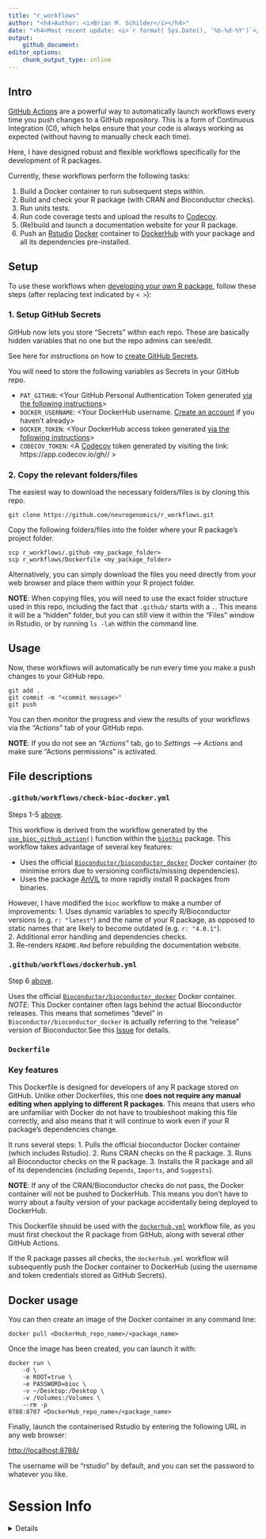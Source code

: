 ```yaml
---
title: "r_workflows" 
author: "<h4>Author: <i>Brian M. Schilder</i></h4>" 
date: "<h4>Most recent update: <i>`r format( Sys.Date(), '%b-%d-%Y')`</i></h4>"
output:
    github_document:
editor_options:
    chunk_output_type: inline
---
```


## Intro

[GitHub Actions](https://docs.github.com/en/actions) 
are a powerful way to automatically launch workflows 
every time you push changes to a GitHub repository. 
This is a form of Continuous Integration (CI),
which helps ensure that your code is always working as expected 
(without having to manually check each time).

Here, I have designed robust and flexible workflows 
specifically for the development of R packages.  

Currently, these workflows perform the following tasks:  

1. Build a Docker container to run subsequent steps within. 
2. Build and check your R package (with CRAN and Bioconductor checks).  
3. Run units tests.  
4. Run code coverage tests and upload the results 
to [Codecov](https://about.codecov.io/).  
5. (Re)build and launch a documentation website for your R package.  
6. Push an [Rstudio](https://www.rstudio.com/) 
[Docker](https://www.docker.com/) container to 
[DockerHub](https://hub.docker.com/) 
with your package and all its dependencies pre-installed.  


## Setup 

To use these workflows when [developing your own R package](https://support.rstudio.com/hc/en-us/articles/200486488-Developing-Packages-with-the-RStudio-IDE), follow these steps (after replacing text indicated by `< >`):

### 1. Setup GitHub Secrets 

GitHub now lets you store "Secrets" within each repo. 
These are basically hidden variables that no one but the repo admins 
can see/edit. 

See here for instructions on how to [create GitHub Secrets](https://docs.github.com/en/actions/security-guides/encrypted-secrets). 

You will need to store the following variables as Secrets in your GitHub repo.

* `PAT_GITHUB`: <Your GitHub Personal Authentication Token 
generated [via the following instructions](https://docs.github.com/en/authentication/keeping-your-account-and-data-secure/creating-a-personal-access-token)>  
* `DOCKER_USERNAME`: <Your DockerHub username. 
[Create an account](https://hub.docker.com/signup) if you haven't already>  
* `DOCKER_TOKEN`: <Your DockerHub access token generated 
[via the following instructions](https://docs.docker.com/docker-hub/access-tokens/)>  
* `CODECOV_TOKEN`: <A [Codecov](https://app.codecov.io/gh) 
token generated by visiting the link:
https://app.codecov.io/gh/<github_username>/<github_repo> >  

### 2. Copy the relevant folders/files

The easiest way to download the necessary folders/files is by cloning this repo.  

```
git clone https://github.com/neurogenomics/r_workflows.git
```

Copy the following folders/files into the folder where your
R package's project folder. 

```
scp r_workflows/.github <my_package_folder>
scp r_workflows/Dockerfile <my_package_folder>
``` 

Alternatively, you can simply download the files you need 
directly from your web browser and place them within your R project folder.  

**NOTE**: When copying files, you will need to use the exact folder structure 
used in this repo, including the fact that `.github/` starts with a `.`. 
This means it will be a "hidden" folder, but you can still view it 
within the "Files" window in Rstudio,
or by running `ls -lah` within the command line.


## Usage

Now, these workflows will automatically be run every time you make 
a push changes to your GitHub repo.  

```
git add .
git commit -m "<commit message>"
git push
```

You can then monitor the progress and view the results of your workflows 
via the *"Actions"* tab of your GitHub repo. 

**NOTE**: If you do not see an *"Actions"* tab, go to *Settings --> Actions* and
make sure "Actions permissions" is activated. 


## File descriptions 

### `.github/workflows/check-bioc-docker.yml` 

Steps 1-5 [above](https://github.com/neurogenomics/r_workflows#Intro). 

This workflow is derived from the workflow generated by the 
[`use_bioc_github_action()`](https://lcolladotor.github.io/biocthis/articles/biocthis.html) function within the 
[`biothis`](http://www.bioconductor.org/packages/release/bioc/html/biocthis.html) 
package. This workflow takes advantage of several key features: 

- Uses the official [`Bioconductor/bioconductor_docker`](https://github.com/Bioconductor/bioconductor_docker) Docker container
(to minimise errors due to versioning conflicts/missing dependencies).    
- Uses the package
[AnVIL](https://bioconductor.org/packages/release/bioc/html/AnVIL.html) to more
rapidly install R packages from binaries.  

However, I have modified the `bioc` workflow to make a number of improvements: 
1. Uses dynamic variables to specify R/Bioconductor versions 
(e.g. `r: "latest"`) and the name of your R package, as opposed to static 
names that are likely to become outdated (e.g. `r: "4.0.1"`).  
2. Additional error handling and dependencies checks.  
3. Re-renders `README.Rmd` before rebuilding the documentation website. 

### `.github/workflows/dockerhub.yml` 

Step 6 [above](https://github.com/neurogenomics/r_workflows#Intro). 

Uses the official 
[`Bioconductor/bioconductor_docker`](https://github.com/Bioconductor/bioconductor_docker)
Docker container. 
*NOTE*: This Docker container often lags behind the
actual Bioconductor releases. This means that sometimes "devel" in `Bioconductor/bioconductor_docker` is actually referring to the "release" 
version of Bioconductor.See this [Issue](https://github.com/Bioconductor/bioconductor_docker/issues/37) 
for details. 

### `Dockerfile`
 
### Key features 

This Dockerfile is designed for developers of any R package stored on GitHub.
Unlike other Dockerfiles, this one
**does not require any manual editing when applying to different R packages**. 
This means that users who are unfamiliar with Docker do not have to troubleshoot
making this file correctly, and also means that it will continue to work 
even if your R package's dependencies change.

It runs several steps:
  1. Pulls the official bioconductor Docker container (which includes Rstudio).
  2. Runs CRAN checks on the R package.
  3. Runs all Bioconductor checks on the R package. 
  3. Installs the R package and all of its dependencies 
  (including `Depends`, `Imports`, and `Suggests`).

**NOTE**: If any of the CRAN/Bioconductor checks do not pass, 
the Docker container will not be pushed to DockerHub. 
This means you don't have to worry about a faulty version of your package 
accidentally being deployed to DockerHub.

This Dockerfile should be used with the [`dockerhub.yml`](https://github.com/neurogenomics/r_workflows/blob/master/.github/workflows/dockerhub.yml) workflow file,
as you must first checkout the R package from GitHub,
along with several other GitHub Actions.

If the R package passes all checks, the `dockerhub.yml` workflow will subsequently
push the Docker container to DockerHub (using the username and token credentials
stored as GitHub Secrets).

## Docker usage

You can then create an image of the Docker container in any command line:  

```
docker pull <DockerHub_repo_name>/<package_name>
```

Once the image has been created, you can launch it with:  

```
docker run \
    -d \
    -e ROOT=true \
    -e PASSWORD=bioc \
    -v ~/Desktop:/Desktop \
    -v /Volumes:/Volumes \
    --rm -p  
8788:8787 <DockerHub_repo_name>/<package_name> 
```
Finally, launch the containerised Rstudio by entering the following 
URL in any web browser:  

[http://localhost:8788/](http://localhost:8788/)

The username will be "rstudio" by default,
and you can set the password to whatever you like.  


# Session Info  

<details>

```r
utils::sessionInfo()
```

</details>

